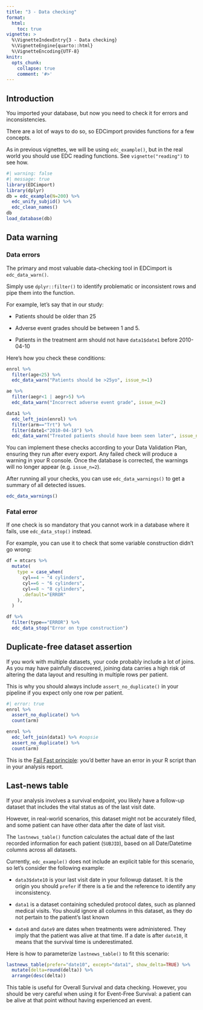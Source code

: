 ```yaml
---
title: "3 - Data checking"
format: 
  html:
    toc: true
vignette: >
  %\VignetteIndexEntry{3 - Data checking}
  %\VignetteEngine{quarto::html}
  %\VignetteEncoding{UTF-8}
knitr:
  opts_chunk:
    collapse: true
    comment: '#>'
---
```


## Introduction

You imported your database, but now you need to check it for errors and inconsistencies.

There are a lot of ways to do so, so EDCimport provides functions for a few concepts.

As in previous vignettes, we will be using `edc_example()`, but in the real world you should use EDC reading functions. See `vignette("reading")` to see how.

```r
#| warning: false
#| message: true
library(EDCimport)
library(dplyr)
db = edc_example(N=200) %>% 
  edc_unify_subjid() %>% 
  edc_clean_names()
db
load_database(db)
```

## Data warning

### Data errors

The primary and most valuable data-checking tool in EDCimport is `edc_data_warn()`.

Simply use `dplyr::filter()` to identify problematic or inconsistent rows and pipe them into the function.

For example, let's say that in our study:

-   Patients should be older than 25

-   Adverse event grades should be between 1 and 5.

-   Patients in the treatment arm should not have `data1$date1` before 2010-04-10

Here's how you check these conditions:

```r
enrol %>% 
  filter(age<25) %>% 
  edc_data_warn("Patients should be >25yo", issue_n=1)

ae %>% 
  filter(aegr<1 | aegr>5) %>% 
  edc_data_warn("Incorrect adverse event grade", issue_n=2)

data1 %>% 
  edc_left_join(enrol) %>% 
  filter(arm=="Trt") %>% 
  filter(date1<"2010-04-10") %>% 
  edc_data_warn("Treated patients should have been seen later", issue_n=3)
```

You can implement these checks according to your Data Validation Plan, ensuring they run after every export. Any failed check will produce a warning in your R console. Once the database is corrected, the warnings will no longer appear (e.g. `issue_n=2`).

After running all your checks, you can use `edc_data_warnings()` to get a summary of all detected issues.

```r
edc_data_warnings()
```

### Fatal error

If one check is so mandatory that you cannot work in a database where it fails, use `edc_data_stop()` instead.

For example, you can use it to check that some variable construction didn't go wrong:

``` r
df = mtcars %>% 
  mutate(
    type = case_when(
      cyl==4 ~ "4 cylinders", 
      cyl==6 ~ "6 cylinders", 
      cyl==8 ~ "8 cylinders", 
      .default="ERROR"
    ),
  )

df %>% 
  filter(type=="ERROR") %>% 
  edc_data_stop("Error on type construction")
```

## Duplicate-free dataset assertion

If you work with multiple datasets, your code probably include a lot of joins. As you may have painfully discovered, joining data carries a high risk of altering the data layout and resulting in multiple rows per patient.

This is why you should always include `assert_no_duplicate()` in your pipeline if you expect only one row per patient.

```r
#| error: true
enrol %>% 
  assert_no_duplicate() %>% 
  count(arm)

enrol %>% 
  edc_left_join(data1) %>% #oopsie
  assert_no_duplicate() %>% 
  count(arm)
```

::: callout-tip
This is the [Fail Fast principle](https://www.codereliant.io/fail-fast-pattern/): you'd better have an error in your R script than in your analysis report.
:::

## Last-news table

If your analysis involves a survival endpoint, you likely have a follow-up dataset that includes the vital status as of the last visit date.

However, in real-world scenarios, this dataset might not be accurately filled, and some patient can have other data after the date of last visit.

The `lastnews_table()` function calculates the actual date of the last recorded information for each patient (`SUBJID`), based on all Date/Datetime columns across all datasets.

Currently, `edc_example()` does not include an explicit table for this scenario, so let's consider the following example:

-   `data3$date10` is your last visit date in your followup dataset. It is the origin you should `prefer` if there is a tie and the reference to identify any inconsistency.

-   `data1` is a dataset containing scheduled protocol dates, such as planned medical visits. You should ignore all columns in this dataset, as they do not pertain to the patient's last known

-   `date8` and `date9` are dates when treatments were administered. They imply that the patient was alive at that time. If a date is after `date10`, it means that the survival time is underestimated.

Here is how to parameterize `lastnews_table()` to fit this scenario:

```r
lastnews_table(prefer="date10", except="data1", show_delta=TRUE) %>% 
  mutate(delta=round(delta)) %>% 
  arrange(desc(delta))
```

::: callout-warning
This table is useful for Overall Survival and data checking. However, you should be very careful when using it for Event-Free Survival: a patient can be alive at that point without having experienced an event.
:::
